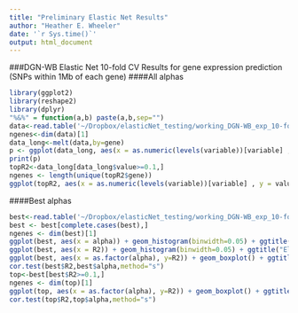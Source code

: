 ```yaml
---
title: "Preliminary Elastic Net Results"
author: "Heather E. Wheeler"
date: '`r Sys.time()`'
output: html_document
---
```


###DGN-WB Elastic Net 10-fold CV Results for gene expression prediction (SNPs within 1Mb of each gene)
####All alphas
```r
library(ggplot2)
library(reshape2)
library(dplyr)
"%&%" = function(a,b) paste(a,b,sep="")
data<-read.table('~/Dropbox/elasticNet_testing/working_DGN-WB_exp_10-foldCV_1-reps_elasticNet_eachAlphaR2_hapmap2snps_chr22_2015-01-21.txt',header=T,check.names=F)
ngenes<-dim(data)[1]
data_long<-melt(data,by=gene)
p <- ggplot(data_long, aes(x = as.numeric(levels(variable))[variable] , y = value), group=gene) + geom_line(lwd = 0.5, show_guide = FALSE) + aes(color = gene) + xlab("alpha") + ylab("R2") + ggtitle("Elastic Net DGN-WB chr22 (" %&% ngenes %&% " genes)")
print(p)
topR2<-data_long[data_long$value>=0.1,]
ngenes <- length(unique(topR2$gene))
ggplot(topR2, aes(x = as.numeric(levels(variable))[variable] , y = value), group=gene) + geom_line(lwd = 0.5, show_guide = FALSE) + aes(color = gene) + xlab("alpha") + ylab("R2") + ggtitle("Elastic Net DGN-WB chr22 (" %&% ngenes %&% " genes with R2>0.1)")
```

####Best alphas
```r
best<-read.table('~/Dropbox/elasticNet_testing/working_DGN-WB_exp_10-foldCV_1-reps_elasticNet_bestAlpha_hapmap2snps_predictionInfo_chr22_2015-01-21.txt',header=T)
best <- best[complete.cases(best),]
ngenes <- dim(best)[1]
ggplot(best, aes(x = alpha)) + geom_histogram(binwidth=0.05) + ggtitle("Elastic Net DGN-WB chr22 (" %&% ngenes %&% " genes)")
ggplot(best, aes(x = R2)) + geom_histogram(binwidth=0.05) + ggtitle("Elastic Net DGN-WB chr22 (" %&% ngenes %&% " genes)")
ggplot(best, aes(x = as.factor(alpha), y=R2)) + geom_boxplot() + ggtitle("Elastic Net DGN-WB chr22 (" %&% ngenes %&% " genes)") + xlab("alpha") + ylab("Best R2")
cor.test(best$R2,best$alpha,method="s")
top<-best[best$R2>=0.1,]
ngenes <- dim(top)[1]
ggplot(top, aes(x = as.factor(alpha), y=R2)) + geom_boxplot() + ggtitle("Elastic Net DGN-WB chr22 (" %&% ngenes %&% " genes with R2>0.1)") + xlab("alpha") + ylab("Best R2")
cor.test(top$R2,top$alpha,method="s")
```